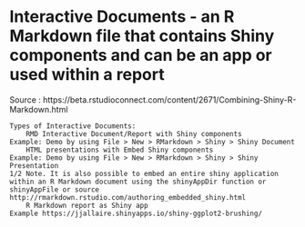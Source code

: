 # Interactive Documents - an R Markdown file that contains Shiny components and can be an app or used within a report

Source : https://beta.rstudioconnect.com/content/2671/Combining-Shiny-R-Markdown.html

    Types of Interactive Documents:
        RMD Interactive Document/Report with Shiny components
    Example: Demo by using File > New > RMarkdown > Shiny > Shiny Document
        HTML presentations with Embed Shiny components
    Example: Demo by using File > New > RMarkdown > Shiny > Shiny Presentation
    1/2 Note. It is also possible to embed an entire shiny application within an R Markdown document using the shinyAppDir function or shinyAppFile or source
    http://rmarkdown.rstudio.com/authoring_embedded_shiny.html
        R Markdown report as Shiny app
    Example https://jjallaire.shinyapps.io/shiny-ggplot2-brushing/



